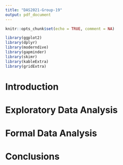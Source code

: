 ```yaml
---
title: "DAS2021-Group-19"
output: pdf_document
---
```


```r
knitr::opts_chunk$set(echo = TRUE, comment = NA)
```

```r
library(ggplot2)
library(dplyr)
library(moderndive)
library(gapminder)
library(skimr)
library(kableExtra)
library(gridExtra)
```

# Introduction {#sec:intro}


# Exploratory Data Analysis {#sec:EDA}


# Formal Data Analysis {#sec:FDA}


# Conclusions {#sec:Conc}

